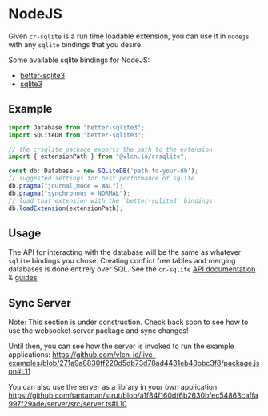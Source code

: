 
# NodeJS

Given `cr-sqlite` is a run time loadable extension, you can use it in `nodejs` with any `sqlite` bindings that you desire.

Some available sqlite bindings for NodeJS:
- [better-sqlite3](https://github.com/WiseLibs/better-sqlite3)
- [sqlite3](https://www.npmjs.com/package/sqlite3)

## Example

```ts
import Database from "better-sqlite3";
import SQLiteDB from "better-sqlite3";

// the crsqlite package exports the path to the extension
import { extensionPath } from "@vlcn.io/crsqlite";

const db: Database = new SQLiteDB('path-to-your-db');
// suggested settings for best performance of sqlite
db.pragma("journal_mode = WAL");
db.pragma("synchronous = NORMAL");
// load that extension with the `better-sqlite3` bindings
db.loadExtension(extensionPath);
```

## Usage

The API for interacting with the database will be the same as whatever `sqlite` bindings you chose. Creating conflict free tables and merging databases is done entirely over SQL. See the `cr-sqlite` [API documentation](/cr-sqlite/api-methods) & [guides](/cr-sqlite/guides/merging-databases).

## Sync Server

<Callout type="info">
Note: This section is under construction. Check back soon to see how to use the websocket server package and sync changes!

Until then, you can see how the server is invoked to run the example applications: https://github.com/vlcn-io/live-examples/blob/271a9a8830ff220d5db73d78ad4431eb43bbc3f8/package.json#L11

You can also use the server as a library in your own application: https://github.com/tantaman/strut/blob/a1f84f160df6b2630bfec54863caffa997f29ade/server/src/server.ts#L10
</Callout>